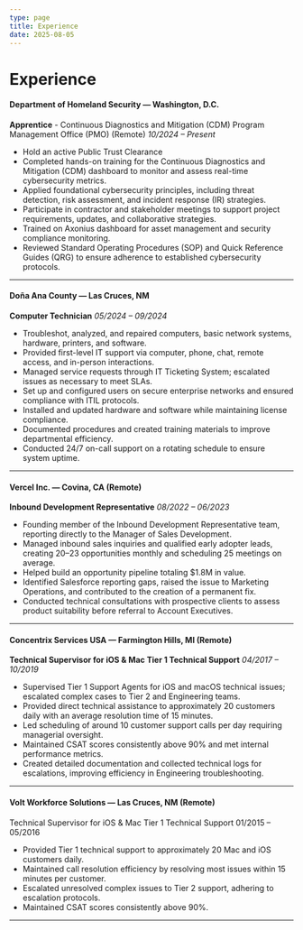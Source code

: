 ```yaml
---
type: page
title: Experience
date: 2025-08-05
---
```


# Experience

#### Department of Homeland Security — Washington, D.C.
**Apprentice** - Continuous Diagnostics and Mitigation (CDM) Program Management Office (PMO) (Remote)
_10/2024 – Present_ 
- Hold an active Public Trust Clearance
- Completed hands-on training for the Continuous Diagnostics and Mitigation (CDM) dashboard to monitor and assess
real-time cybersecurity metrics.
- Applied foundational cybersecurity principles, including threat detection, risk assessment, and incident response (IR)
strategies.
- Participate                                                                                                                                                                                                                                                                                                                                                                                                                                                                                                                                                                                                                                                                                                                                                                                                                                                                                                                                                                                                                                                                            in contractor and stakeholder meetings to support project requirements, updates, and collaborative
strategies.
- Trained on Axonius dashboard for asset management and security compliance monitoring.
- Reviewed Standard Operating Procedures (SOP) and Quick Reference Guides (QRG) to ensure adherence to
established cybersecurity protocols.
---
#### Doña Ana County — Las Cruces, NM
**Computer Technician** _05/2024 – 09/2024_
- Troubleshot, analyzed, and repaired computers, basic network systems, hardware, printers, and software.
- Provided first-level IT support via computer, phone, chat, remote access, and in-person interactions.
- Managed service requests through IT Ticketing System; escalated issues as necessary to meet SLAs.
- Set up and configured users on secure enterprise networks and ensured compliance with ITIL protocols.
- Installed and updated hardware and software while maintaining license compliance.
- Documented procedures and created training materials to improve departmental efficiency.
- Conducted 24/7 on-call support on a rotating schedule to ensure system uptime.
---
#### Vercel Inc. — Covina, CA (Remote)
**Inbound Development Representative** _08/2022 – 06/2023_
- Founding member of the Inbound Development Representative team, reporting directly to the Manager of Sales
Development.
- Managed inbound sales inquiries and qualified early adopter leads, creating 20–23 opportunities monthly and
scheduling 25 meetings on average.
- Helped build an opportunity pipeline totaling $1.8M in value.
- Identified Salesforce reporting gaps, raised the issue to Marketing Operations, and contributed to the creation of a
permanent fix.
- Conducted technical consultations with prospective clients to assess product suitability before referral to Account
Executives.
---
#### Concentrix Services USA — Farmington Hills, MI (Remote)
**Technical Supervisor for iOS & Mac Tier 1 Technical Support** _04/2017 – 10/2019_
- Supervised Tier 1 Support Agents for iOS and macOS technical issues; escalated complex cases to Tier 2 and
Engineering teams.
- Provided direct technical assistance to approximately 20 customers daily with an average resolution time of 15 minutes.
- Led scheduling of around 10 customer support calls per day requiring managerial oversight.
- Maintained CSAT scores consistently above 90% and met internal performance metrics.
- Created detailed documentation and collected technical logs for escalations, improving efficiency in Engineering
troubleshooting.
---
#### Volt Workforce Solutions — Las Cruces, NM (Remote)
Technical Supervisor for iOS & Mac Tier 1 Technical Support 01/2015 – 05/2016
- Provided Tier 1 technical support to approximately 20 Mac and iOS customers daily.
- Maintained call resolution efficiency by resolving most issues within 15 minutes per customer.
- Escalated unresolved complex issues to Tier 2 support, adhering to escalation protocols.
- Maintained CSAT scores consistently above 90%.
---


